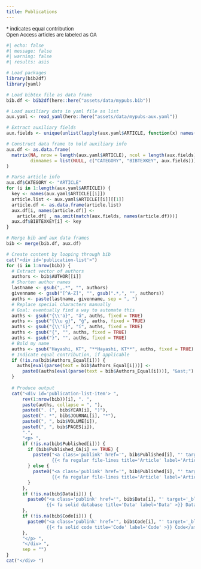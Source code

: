 ```yaml
---
title: Publications
---
```


:::{style="font-size:small;"}
&ast; indicates equal contribution  
Open Access articles are labeled as OA
:::

```r
#| echo: false
#| message: false
#| warning: false
#| results: asis

# Load packages
library(bib2df)
library(yaml)

# Load bibtex file as data frame
bib.df <- bib2df(here::here("assets/data/mypubs.bib"))

# Load auxiliary data in yaml file as list
aux.yaml <- read_yaml(here::here("assets/data/mypubs-aux.yaml"))

# Extract auxiliary fields
aux.fields <- unique(unlist(lapply(aux.yaml$ARTICLE, function(x) names(x[[1]]))))

# Construct data frame to hold auxiliary info
aux.df <- as.data.frame(
  matrix(NA, nrow = length(aux.yaml$ARTICLE), ncol = length(aux.fields) + 2,
         dimnames = list(NULL, c("CATEGORY", "BIBTEXKEY", aux.fields)))
)

# Parse article info
aux.df$CATEGORY <- "ARTICLE"
for (i in 1:length(aux.yaml$ARTICLE)) {
  key <- names(aux.yaml$ARTICLE[[i]])
  article.list <- aux.yaml$ARTICLE[[i]][[1]]
  article.df <- as.data.frame(article.list)
  aux.df[i, names(article.df)] <- 
    article.df[ , na.omit(match(aux.fields, names(article.df)))]
  aux.df$BIBTEXKEY[i] <- key
}

# Merge bib and aux data frames
bib <- merge(bib.df, aux.df)

# Create content by looping through bib
cat("<div id='publication-list'>")
for (i in 1:nrow(bib)) {
  # Extract vector of authors
  authors <- bib$AUTHOR[[i]]
  # Shorten author names
  lastname <- gsub(",.*", "", authors)
  givenname <- gsub("[^A-Z]", "", gsub(".*,", "", authors))
  auths <- paste(lastname, givenname, sep = ", ")
  # Replace special characters manually
  # Goal: eventually find a way to automate this
  auths <- gsub("{\\'a}", "á", auths, fixed = TRUE)
  auths <- gsub("{\\u g}", "ğ", auths, fixed = TRUE)
  auths <- gsub("{\\'i}", "í", auths, fixed = TRUE)
  auths <- gsub("{", "", auths, fixed = TRUE)
  auths <- gsub("}", "", auths, fixed = TRUE)
  # Bold my name
  auths <- gsub("Hayashi, KT", "**Hayashi, KT**", auths, fixed = TRUE)
  # Indicate equal contribution, if applicable
  if (!is.na(bib$Authors_Equal[i])) {
    auths[eval(parse(text = bib$Authors_Equal[i]))] <- 
      paste0(auths[eval(parse(text = bib$Authors_Equal[i]))], "&ast;")
  }
  
  # Produce output
  cat("<div id='publication-list-item'> ", 
      rev(1:nrow(bib))[i], ". ", 
      paste(auths, collapse = ", "), 
      paste0(". (", bib$YEAR[i], ")"),
      paste0(". *", bib$JOURNAL[i], "*"),
      paste0(", ", bib$VOLUME[i]),
      paste0(", ", bib$PAGES[i]),
      ".",
      "<p> ",
      if (!is.na(bib$Published[i])) {
        if (bib$Published_OA[i] == TRUE) {
          paste0("<a class='publink' href='", bib$Published[i], "' target='_blank'>
                 {{< fa regular file-lines title='Article' label='Article' >}} Article (OA)</a>")
        } else {
          paste0("<a class='publink' href='", bib$Published[i], "' target='_blank'>
                 {{< fa regular file-lines title='Article' label='Article' >}} Article</a>")
        }
      },
      if (!is.na(bib$Data[i])) {
        paste0("<a class='publink' href='", bib$Data[i], "' target='_blank'>
               {{< fa solid database title='Data' label='Data' >}} Data</a>")
      },
      if (!is.na(bib$Code[i])) {
        paste0("<a class='publink' href='", bib$Code[i], "' target='_blank'>
               {{< fa solid code title='Code' label='Code' >}} Code</a>")
      },
      "</p> ",
      "</div> ",
      sep = "")
}
cat("</div> ")
```
